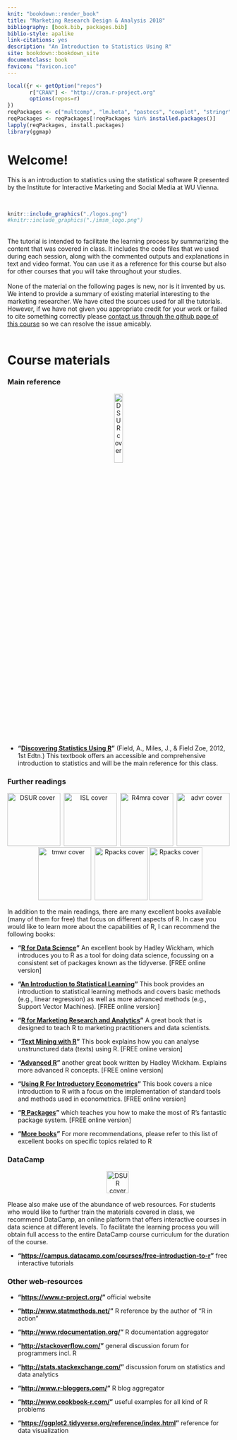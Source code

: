 ```yaml
---
knit: "bookdown::render_book"
title: "Marketing Research Design & Analysis 2018"
bibliography: [book.bib, packages.bib]
biblio-style: apalike
link-citations: yes
description: "An Introduction to Statistics Using R"
site: bookdown::bookdown_site
documentclass: book
favicon: "favicon.ico"
---
```


```r
local({r <- getOption("repos")
       r["CRAN"] <- "http://cran.r-project.org" 
       options(repos=r)
})
reqPackages <- c("multcomp", "lm.beta", "pastecs", "cowplot", "stringr", "gtrendsR", "gridExtra", "car", "jsonlite", "PMCMR", "plotly", "Ecdat", "knitr", "dplyr", "kableExtra", "reshape2", "haven", "readxl", "Hmisc", "pwr", "ggplot2", "grid", "ggmap", "psych", "lubridate", "lsr", "ggExtra", "mfx", "ggthemes", "logistf", "bookdown", "ggmap", "devtools", "latex2exp", "rvest", "plyr", "GPArotation","tidyverse")
reqPackages <- reqPackages[!reqPackages %in% installed.packages()]
lapply(reqPackages, install.packages)
library(ggmap)
```

# Welcome! {-}

This is an introduction to statistics using the statistical software R presented by the Institute for Interactive Marketing and Social Media at WU Vienna.<br>

<br>
```r
knitr::include_graphics("./logos.png")
#knitr::include_graphics("./imsm_logo.png")
```
<br>
The tutorial is intended to facilitate the learning process by summarizing the content that was covered in class. It includes the code files that we used during each session, along with the commented outputs and explanations in text and video format. You can use it as a reference for this course but also for other courses that you will take throughout your studies.  
<br>
None of the material on the following pages is new, nor is it invented by us. We intend to provide a summary of existing material interesting to the marketing researcher. We have cited the sources used for all the tutorials. However, if we have not given you appropriate credit for your work or failed to cite something correctly please [contact us through the github page of this course](https://github.com/IMSMWU/MRDA2018/issues) so we can resolve the issue amicably. 
<br>
<br>

# Course materials {-}

### Main reference {-}

<p style="text-align:center;"><img src="https://github.com/IMSMWU/Teaching/raw/master/MRDA2017/Graphics/dsur.jpg" alt="DSUR cover" width="20%" align="middle"/></p>

* __"[Discovering Statistics Using R](https://www.amazon.de/Discovering-Statistics-Using-Andy-Field/dp/1446200469)"__ (Field, A., Miles, J., & Field Zoe, 2012, 1st Edtn.) This textbook offers an accessible and comprehensive introduction to statistics and will be the main reference for this class. 
  
### Further readings {-}

<p style="text-align:center;">
<img src="https://github.com/IMSMWU/Teaching/raw/master/MRDA2017/Graphics/R4ds.png" alt="DSUR cover" height="120"  />&nbsp;
<img src="https://github.com/IMSMWU/Teaching/raw/master/MRDA2017/Graphics/ISL_cover.jpg" alt="ISL cover" height="120"  />&nbsp;
<img src="https://github.com/IMSMWU/Teaching/raw/master/MRDA2017/Graphics/r4mra.jpg" alt="R4mra cover" height="120"  />&nbsp;
<img src="https://github.com/IMSMWU/Teaching/raw/master/MRDA2017/Graphics/advr.jpg" alt="advr cover" height="120"  />&nbsp;
<img src="https://github.com/IMSMWU/Teaching/raw/master/MRDA2017/Graphics/tmwr.png" alt="tmwr cover" height="120"  />&nbsp;
<img src="https://github.com/IMSMWU/Teaching/raw/master/MRDA2017/Graphics/r_packs.png" alt="Rpacks cover" height="120"/>
<img src="https://github.com/IMSMWU/Teaching/raw/master/MRDA2017/Graphics/URfIE.png" alt="Rpacks cover" height="120"/>
</p>

In addition to the main readings, there are many excellent books available (many of them for free) that focus on different aspects of R. In case you would like to learn more about the capabilities of R, I can recommend the following books:

* __"[R for Data Science](http://r4ds.had.co.nz/)"__ An excellent book by Hadley Wickham, which introduces you to R as a tool for doing data science, focussing on a consistent set of packages known as the tidyverse. [FREE online version]

* __"[An Introduction to Statistical Learning](http://www-bcf.usc.edu/~gareth/ISL/)"__ This book provides an introduction to statistical learning methods and covers basic methods (e.g., linear regression) as well as more advanced methods (e.g., Support Vector Machines). [FREE online version]

* __"[R for Marketing Research and Analytics](http://r-marketing.r-forge.r-project.org/)"__ A great book that is designed to teach R to marketing practitioners and data scientists.

* __"[Text Mining with R](http://tidytextmining.com/)"__ This book explains how you can analyse unstrunctured data (texts) using R. [FREE online version]

* __"[Advanced R](http://adv-r.had.co.nz/)"__ another great book written by Hadley Wickham. Explains more advanced R concepts. [FREE online version]

* __"[Using R For Introductory Econometrics](http://www.urfie.net/read/mobile/index.html#p=1)"__ This book covers a nice introduction to R with a focus on the implementation of standard tools and methods used in econometrics. [FREE online version]

* __"[R Packages](http://r-pkgs.had.co.nz/)"__ which teaches you how to make the most of R's fantastic package system. [FREE online version]

* __"[More books](http://ucanalytics.com/blogs/learn-r-12-books-and-online-resources/)"__ For more recommendations, please refer to this list of excellent books on specific topics related to R

### DataCamp {-}

<p style="text-align:center;">
<img src="https://github.com/IMSMWU/Teaching/raw/master/MRDA2017/Graphics/DataCamp50h1.png" alt="DSUR cover" height="50"  />&nbsp;
</p>

Please also make use of the abundance of web resources. For students who would like to further train the materials covered in class, we recommend DataCamp, an online platform that offers interactive courses in data science at different levels. To facilitate the learning process you will obtain full access to the entire DataCamp course curriculum for the duration of the course. 

* __"[https://campus.datacamp.com/courses/free-introduction-to-r](https://campus.datacamp.com/courses/free-introduction-to-r)"__ free interactive tutorials


### Other web-resources {-}

* __"[https://www.r-project.org/](https://www.r-project.org/)"__ official website
  
* __"[http://www.statmethods.net/](http://www.statmethods.net/)"__ R reference by the author of “R in action”

* __"[http://www.rdocumentation.org/](http://adv-r.had.co.nz/)"__ R documentation aggregator

* __"[http://stackoverflow.com/](http://stackoverflow.com/)"__ general discussion forum for programmers incl. R
  
* __"[http://stats.stackexchange.com/](http://stats.stackexchange.com/)"__ discussion forum on statistics and data analytics

* __"[http://www.r-bloggers.com/](http://www.r-bloggers.com/)"__ R blog aggregator

* __"[http://www.cookbook-r.com/](http://www.cookbook-r.com/)"__ useful examples for all kind of R problems

* __"[https://ggplot2.tidyverse.org/reference/index.html](https://ggplot2.tidyverse.org/reference/index.html)"__ reference for data visualization
